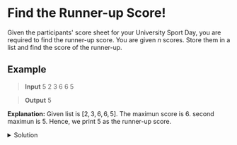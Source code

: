# Find the Runner-up Score!

Given the participants' score sheet for your University Sport Day, you are required to find the runner-up score. You are given $n$ scores. Store them in a list and find the score of the runner-up.

## Example

> **Input**
> 5
> 2 3 6 6 5

> **Output**
> 5

**Explanation:** Given list is $[2,3,6,6,5]$. The maximun score is 6. second maximun is 5. Hence, we print 5 as the runner-up score.

<details>
    <summary>Solution</summary>
```python
if __name__ == '__main__':
    n = int(input())
    arr = map(int, input().split())

    unique_scores = sorted(set(arr), reverse=True)
    runnerUp = unique_scores[1]
    print(runnerUp)
```
</details>